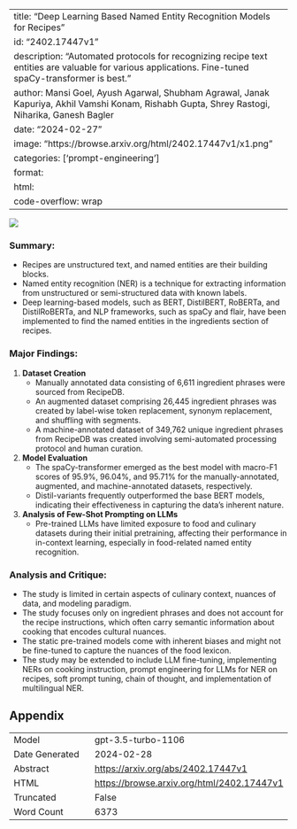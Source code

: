 
---
title: "Deep Learning Based Named Entity Recognition Models for Recipes"
id: "2402.17447v1"
description: "Automated protocols for recognizing recipe text entities are valuable for various applications. Fine-tuned spaCy-transformer is best."
author: Mansi Goel, Ayush Agarwal, Shubham Agrawal, Janak Kapuriya, Akhil Vamshi Konam, Rishabh Gupta, Shrey Rastogi, Niharika, Ganesh Bagler
date: "2024-02-27"
image: "https://browse.arxiv.org/html/2402.17447v1/x1.png"
categories: ['prompt-engineering']
format:
  html:
    code-overflow: wrap
---

![](https://browse.arxiv.org/html/2402.17447v1/x1.png)

### **Summary:**
- Recipes are unstructured text, and named entities are their building blocks.
- Named entity recognition (NER) is a technique for extracting information from unstructured or semi-structured data with known labels.
- Deep learning-based models, such as BERT, DistilBERT, RoBERTa, and DistilRoBERTa, and NLP frameworks, such as spaCy and flair, have been implemented to find the named entities in the ingredients section of recipes.

### Major Findings:
1. **Dataset Creation**
   - Manually annotated data consisting of 6,611 ingredient phrases were sourced from RecipeDB.
   - An augmented dataset comprising 26,445 ingredient phrases was created by label-wise token replacement, synonym replacement, and shuffling with segments.
   - A machine-annotated dataset of 349,762 unique ingredient phrases from RecipeDB was created involving semi-automated processing protocol and human curation.

2. **Model Evaluation**
   - The spaCy-transformer emerged as the best model with macro-F1 scores of 95.9%, 96.04%, and 95.71% for the manually-annotated, augmented, and machine-annotated datasets, respectively.
   - Distil-variants frequently outperformed the base BERT models, indicating their effectiveness in capturing the data's inherent nature.

3. **Analysis of Few-Shot Prompting on LLMs**
   - Pre-trained LLMs have limited exposure to food and culinary datasets during their initial pretraining, affecting their performance in in-context learning, especially in food-related named entity recognition.

### Analysis and Critique:
- The study is limited in certain aspects of culinary context, nuances of data, and modeling paradigm.
- The study focuses only on ingredient phrases and does not account for the recipe instructions, which often carry semantic information about cooking that encodes cultural nuances.
- The static pre-trained models come with inherent biases and might not be fine-tuned to capture the nuances of the food lexicon.
- The study may be extended to include LLM fine-tuning, implementing NERs on cooking instruction, prompt engineering for LLMs for NER on recipes, soft prompt tuning, chain of thought, and implementation of multilingual NER.

## Appendix

|          |          |
|----------|----------|
| Model     | gpt-3.5-turbo-1106       |
| Date Generated     | 2024-02-28       |
| Abstract | [https://arxiv.org/abs/2402.17447v1](https://arxiv.org/abs/2402.17447v1)        |
| HTML     | [https://browse.arxiv.org/html/2402.17447v1](https://browse.arxiv.org/html/2402.17447v1)       |
| Truncated       | False       |
| Word Count       | 6373       |